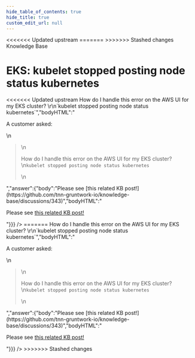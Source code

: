 ```yaml
---
hide_table_of_contents: true
hide_title: true
custom_edit_url: null
---
```



<head>
<<<<<<< Updated upstream
  <link rel="canonical" href="https://github.com/tnn-gruntwork-io/knowledge-base/discussions/344" />
=======
  <link rel="canonical" href="https://github.com/tnn-gruntwork-io/knowledge-base/discussions/344" />
>>>>>>> Stashed changes
</head>

<CenterLayout>
<span className="searchCategory">Knowledge Base</span>
<h1>EKS: kubelet stopped posting node status kubernetes</h1>
<<<<<<< Updated upstream
<GitHub discussion={{"id":"D_kwDOF8slf84APPKf","number":344,"author":{"login":"zackproser"},"title":"EKS: kubelet stopped posting node status kubernetes","body":"A customer asked: \r\n> How do I handle this error on the AWS UI for my EKS cluster? \r\n`kubelet stopped posting node status kubernetes`","bodyHTML":"<p dir=\"auto\">A customer asked:</p>\n<blockquote>\n<p dir=\"auto\">How do I handle this error on the AWS UI for my EKS cluster?<br>\n<code class=\"notranslate\">kubelet stopped posting node status kubernetes</code></p>\n</blockquote>","answer":{"body":"Please see [this related KB post!](https://github.com/tnn-gruntwork-io/knowledge-base/discussions/343)","bodyHTML":"<p dir=\"auto\">Please see <a href=\"https://github.com/tnn-gruntwork-io/knowledge-base/discussions/343\" data-hovercard-type=\"discussion\" data-hovercard-url=\"/tnn-gruntwork-io/knowledge-base/discussions/343/hovercard\">this related KB post!</a></p>"}}} />
=======
<GitHub discussion={{"id":"D_kwDOF8slf84APPKf","number":344,"author":{"login":"zackproser"},"title":"EKS: kubelet stopped posting node status kubernetes","body":"A customer asked: \r\n> How do I handle this error on the AWS UI for my EKS cluster? \r\n`kubelet stopped posting node status kubernetes`","bodyHTML":"<p dir=\"auto\">A customer asked:</p>\n<blockquote>\n<p dir=\"auto\">How do I handle this error on the AWS UI for my EKS cluster?<br>\n<code class=\"notranslate\">kubelet stopped posting node status kubernetes</code></p>\n</blockquote>","answer":{"body":"Please see [this related KB post!](https://github.com/tnn-gruntwork-io/knowledge-base/discussions/343)","bodyHTML":"<p dir=\"auto\">Please see <a href=\"https://github.com/tnn-gruntwork-io/knowledge-base/discussions/343\" data-hovercard-type=\"discussion\" data-hovercard-url=\"/tnn-gruntwork-io/knowledge-base/discussions/343/hovercard\">this related KB post!</a></p>"}}} />
>>>>>>> Stashed changes

</CenterLayout>
  

<!-- ##DOCS-SOURCER-START
{
  "sourcePlugin": "github-discussions",
  "hash": "c14529a7e84693a1034d4587aa165347"
}
##DOCS-SOURCER-END -->
